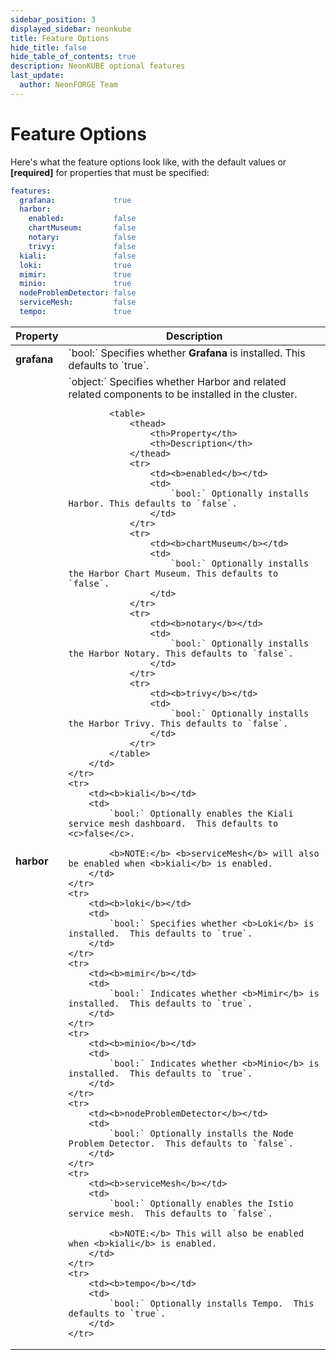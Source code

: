 ```yaml
---
sidebar_position: 3
displayed_sidebar: neonkube
title: Feature Options
hide_title: false
hide_table_of_contents: true
description: NeonKUBE optional features
last_update:
  author: NeonFORGE Team
---
```



# Feature Options

Here's what the feature options look like, with the default values or
**[required]** for properties that must be specified:

```yaml
features:
  grafana:             true
  harbor:
    enabled:           false
    chartMuseum:       false
    notary:            false
    trivy:             false
  kiali:               false
  loki:                true
  mimir:               true
  minio:               true
  nodeProblemDetector: false
  serviceMesh:         false
  tempo:               true
```

<table>
    <thead>
        <th>Property</th>
        <th>Description</th>
    </thead>
    <tr>
        <td><b>grafana</b></td>
        <td>
            `bool:` Specifies whether <b>Grafana</b> is installed.  This defaults to `true`.
        </td>
    </tr>
    <tr>
        <td><b>harbor</b></td>
        <td>
            `object:` Specifies whether Harbor and related related components to be installed in the cluster.

            <table>
                <thead>
                    <th>Property</th>
                    <th>Description</th>
                </thead>
                <tr>
                    <td><b>enabled</b></td>
                    <td>
                        `bool:` Optionally installs Harbor. This defaults to `false`.
                    </td>
                </tr>
                <tr>
                    <td><b>chartMuseum</b></td>
                    <td>
                        `bool:` Optionally installs the Harbor Chart Museum. This defaults to `false`.
                    </td>
                </tr>
                <tr>
                    <td><b>notary</b></td>
                    <td>
                        `bool:` Optionally installs the Harbor Notary. This defaults to `false`.
                    </td>
                </tr>
                <tr>
                    <td><b>trivy</b></td>
                    <td>
                        `bool:` Optionally installs the Harbor Trivy. This defaults to `false`.
                    </td>
                </tr>
            </table>
        </td>
    </tr>
    <tr>
        <td><b>kiali</b></td>
        <td>
            `bool:` Optionally enables the Kiali service mesh dashboard.  This defaults to <c>false</c>.

            <b>NOTE:</b> <b>serviceMesh</b> will also be enabled when <b>kiali</b> is enabled.
        </td>
    </tr>
    <tr>
        <td><b>loki</b></td>
        <td>
            `bool:` Specifies whether <b>Loki</b> is installed.  This defaults to `true`.
        </td>
    </tr>
    <tr>
        <td><b>mimir</b></td>
        <td>
            `bool:` Indicates whether <b>Mimir</b> is installed.  This defaults to `true`.
        </td>
    </tr>
    <tr>
        <td><b>minio</b></td>
        <td>
            `bool:` Indicates whether <b>Minio</b> is installed.  This defaults to `true`.
        </td>
    </tr>
    <tr>
        <td><b>nodeProblemDetector</b></td>
        <td>
            `bool:` Optionally installs the Node Problem Detector.  This defaults to `false`.
        </td>
    </tr>
    <tr>
        <td><b>serviceMesh</b></td>
        <td>
            `bool:` Optionally enables the Istio service mesh.  This defaults to `false`.

            <b>NOTE:</b> This will also be enabled when <b>kiali</b> is enabled.
        </td>
    </tr>
    <tr>
        <td><b>tempo</b></td>
        <td>
            `bool:` Optionally installs Tempo.  This defaults to `true`.
        </td>
    </tr>
</table>
